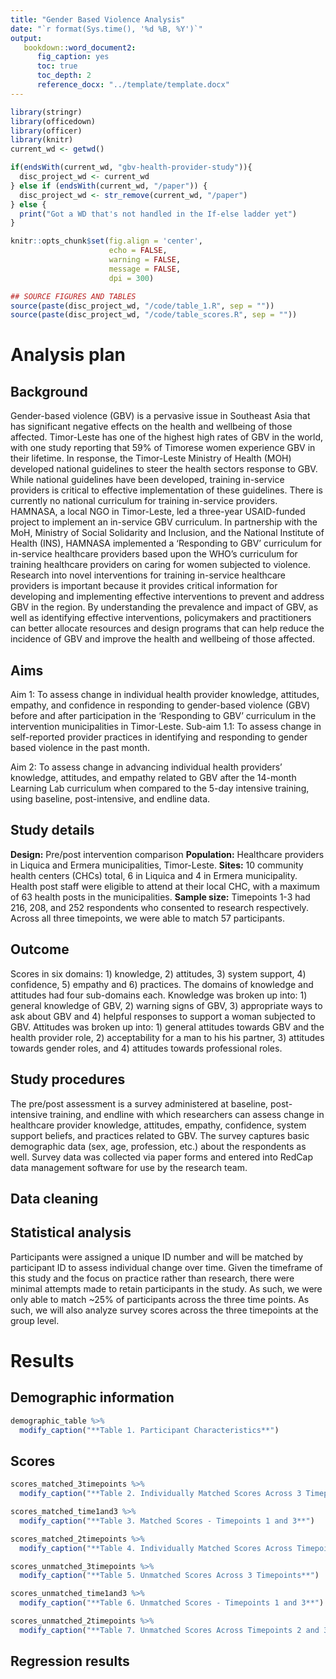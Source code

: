 ```yaml
---
title: "Gender Based Violence Analysis"
date: "`r format(Sys.time(), '%d %B, %Y')`"
output: 
   bookdown::word_document2:
      fig_caption: yes
      toc: true
      toc_depth: 2
      reference_docx: "../template/template.docx"
---
```


```r
library(stringr)
library(officedown)
library(officer) 
library(knitr)
current_wd <- getwd()

if(endsWith(current_wd, "gbv-health-provider-study")){
  disc_project_wd <- current_wd
} else if (endsWith(current_wd, "/paper")) {
  disc_project_wd <- str_remove(current_wd, "/paper")   
} else {
  print("Got a WD that's not handled in the If-else ladder yet")
}

knitr::opts_chunk$set(fig.align = 'center',
                      echo = FALSE,
                      warning = FALSE, 
                      message = FALSE,
                      dpi = 300)

## SOURCE FIGURES AND TABLES
source(paste(disc_project_wd, "/code/table_1.R", sep = ""))
source(paste(disc_project_wd, "/code/table_scores.R", sep = ""))
```

# Analysis plan

## Background
Gender-based violence (GBV) is a pervasive issue in Southeast Asia that has significant negative effects on the health and wellbeing of those affected. Timor-Leste has one of the highest high rates of GBV in the world, with one study reporting that 59% of Timorese women experience GBV in their lifetime. In response, the Timor-Leste Ministry of Health (MOH) developed national guidelines to steer the health sectors response to GBV. While national guidelines have been developed, training in-service providers is critical to effective implementation of these guidelines. There is currently no national curriculum for training in-service providers. HAMNASA, a local NGO in Timor-Leste, led a three-year USAID-funded project to implement an in-service GBV curriculum. In partnership with the MoH, Ministry of Social Solidarity and Inclusion, and the National Institute of Health (INS), HAMNASA implemented a 'Responding to GBV' curriculum for in-service healthcare providers based upon the WHO's curriculum for training healthcare providers on caring for women subjected to violence. Research into novel interventions for training in-service healthcare providers is important because it provides critical information for developing and implementing effective interventions to prevent and address GBV in the region. By understanding the prevalence and impact of GBV, as well as identifying effective interventions, policymakers and practitioners can better allocate resources and design programs that can help reduce the incidence of GBV and improve the health and wellbeing of those affected.

## Aims
Aim 1: To assess change in individual health provider knowledge, attitudes, empathy, and confidence in responding to gender-based violence (GBV) before and after participation in the 'Responding to GBV' curriculum in the intervention municipalities in Timor-Leste.
  Sub-aim 1.1: To assess change in self-reported provider practices in identifying and responding to gender based violence in the past month.

Aim 2: To assess change in advancing individual health providers’ knowledge, attitudes, and empathy related to GBV after the 14-month Learning Lab curriculum when compared to the 5-day intensive training, using baseline, post-intensive, and endline data.

## Study details
**Design:** Pre/post intervention comparison
**Population:** Healthcare providers in Liquica and Ermera municipalities, Timor-Leste.
**Sites:** 10 community health centers (CHCs) total, 6 in Liquica and 4 in Ermera municipality. Health post staff were eligible to attend at their local CHC, with a maximum of 63 health posts in the municipalities.
**Sample size:** Timepoints 1-3 had 216, 208, and 252 respondents who consented to research respectively. Across all three timepoints, we were able to match 57 participants. 

## Outcome
Scores in six domains: 1) knowledge, 2) attitudes, 3) system support, 4) confidence, 5) empathy and 6) practices. The domains of knowledge and attitudes had four sub-domains each. Knowledge was broken up into: 1) general knowledge of GBV, 2) warning signs of GBV, 3) appropriate ways to ask about GBV and 4) helpful responses to support a woman subjected to GBV. Attitudes was broken up into: 1) general attitudes towards GBV and the health provider role, 2) acceptability for a man to his his partner, 3) attitudes towards gender roles, and 4) attitudes towards professional roles.

## Study procedures
The pre/post assessment is a survey administered at baseline, post-intensive training, and endline with which researchers can assess change in healthcare provider knowledge, attitudes, empathy, confidence, system support beliefs, and practices related to GBV. The survey captures basic demographic data (sex, age, profession, etc.) about the respondents as well. Survey data was collected via paper forms and entered into RedCap data management software for use by the research team. 

## Data cleaning


## Statistical analysis
Participants were assigned a unique ID number and will be matched by participant ID to assess individual change over time. Given the timeframe of this study and the focus on practice rather than research, there were minimal attempts made to retain participants in the study. As such, we were only able to match ~25% of participants across the three time points. As such, we will also analyze survey scores across the three timepoints at the group level.

# Results

## Demographic information
```r
demographic_table %>%
  modify_caption("**Table 1. Participant Characteristics**")
```

## Scores
```r
scores_matched_3timepoints %>%
  modify_caption("**Table 2. Individually Matched Scores Across 3 Timepoints**")

scores_matched_time1and3 %>%
  modify_caption("**Table 3. Matched Scores - Timepoints 1 and 3**")

scores_matched_2timepoints %>%
  modify_caption("**Table 4. Individually Matched Scores Across Timepoints 2 and 3**")

scores_unmatched_3timepoints %>%
  modify_caption("**Table 5. Unmatched Scores Across 3 Timepoints**")

scores_unmatched_time1and3 %>%
  modify_caption("**Table 6. Unmatched Scores - Timepoints 1 and 3**")

scores_unmatched_2timepoints %>%
  modify_caption("**Table 7. Unmatched Scores Across Timepoints 2 and 3**")
```

## Regression results